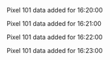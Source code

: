 Pixel 101 data added for 16:20:00

Pixel 101 data added for 16:21:00

Pixel 101 data added for 16:22:00

Pixel 101 data added for 16:23:00

